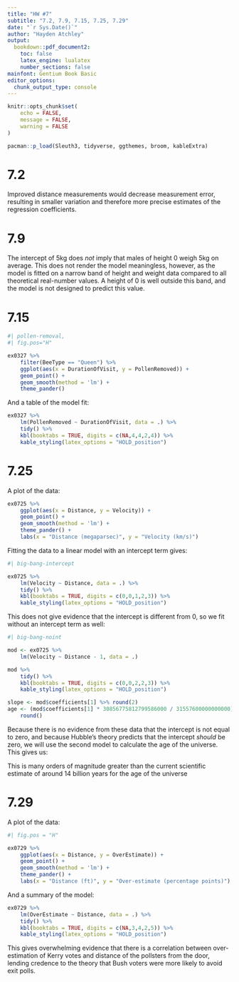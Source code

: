 ```yaml
---
title: "HW #7"
subtitle: "7.2, 7.9, 7.15, 7.25, 7.29"
date: "`r Sys.Date()`"
author: "Hayden Atchley"
output:
  bookdown::pdf_document2:
    toc: false
    latex_engine: lualatex
    number_sections: false
mainfont: Gentium Book Basic
editor_options: 
  chunk_output_type: console
---
```


```r
knitr::opts_chunk$set(
	echo = FALSE,
	message = FALSE,
	warning = FALSE
)

pacman::p_load(Sleuth3, tidyverse, ggthemes, broom, kableExtra)
```


# 7.2

Improved distance measurements would decrease measurement error, resulting in smaller variation and therefore more precise estimates of the regression coefficients.

# 7.9

The intercept of 5kg does _not_ imply that males of height 0 weigh 5kg on average. This does not render the model meaningless, however, as the model is fitted on a narrow band of height and weight data compared to all theoretical real-number values. A height of 0 is well outside this band, and the model is not designed to predict this value.

# 7.15

```r
#| pollen-removal,
#| fig.pos="H"

ex0327 %>% 
	filter(BeeType == "Queen") %>% 
	ggplot(aes(x = DurationOfVisit, y = PollenRemoved)) +
	geom_point() +
	geom_smooth(method = 'lm') +
	theme_pander()
```

And a table of the model fit:

```r
ex0327 %>% 
	lm(PollenRemoved ~ DurationOfVisit, data = .) %>% 
	tidy() %>% 
	kbl(booktabs = TRUE, digits = c(NA,4,4,2,4)) %>% 
	kable_styling(latex_options = "HOLD_position")
```

# 7.25

A plot of the data:

```r
ex0725 %>% 
	ggplot(aes(x = Distance, y = Velocity)) +
	geom_point() +
	geom_smooth(method = 'lm') +
	theme_pander() +
	labs(x = "Distance (megaparsec)", y = "Velocity (km/s)")
```

Fitting the data to a linear model with an intercept term gives:

```r
#| big-bang-intercept

ex0725 %>% 
	lm(Velocity ~ Distance, data = .) %>% 
	tidy() %>% 
	kbl(booktabs = TRUE, digits = c(0,0,1,2,3)) %>% 
	kable_styling(latex_options = "HOLD_position")
```

This does not give evidence that the intercept is different from 0, so we fit without an intercept term as well:

```r
#| big-bang-noint

mod <- ex0725 %>% 
	lm(Velocity ~ Distance - 1, data = .)

mod %>% 
	tidy() %>% 
	kbl(booktabs = TRUE, digits = c(0,0,2,2,3)) %>%
	kable_styling(latex_options = "HOLD_position")

slope <- mod$coefficients[1] %>% round(2)
age <- (mod$coefficients[1] * 30856775812799586000 / 31557600000000000) %>% 
	round()
```

Because there is no evidence from these data that the intercept is not equal to zero, and because Hubble's theory predicts that the intercept _should_ be zero, we will use the second model to calculate the age of the universe. This gives us:

\begin{align*}
Age &= `r slope` \frac{\text{megaparsec}}{\text{km} / \text{sec}}
\times \frac{3.086 \times 10^{19} \text{km}}{\text{megaparsec}}
\times \frac{\text{billion years}}{3.156 \times 10^{16} \text{sec}} \\
&= `r age` \text{ billion years}
\end{align*}

This is many orders of magnitude greater than the current scientific estimate of around 14 billion years for the age of the universe

# 7.29

A plot of the data:

```r
#| fig.pos = "H"

ex0729 %>% 
	ggplot(aes(x = Distance, y = OverEstimate)) +
	geom_point() +
	geom_smooth(method = 'lm') +
	theme_pander() +
	labs(x = "Distance (ft)", y = "Over-estimate (percentage points)")
```

And a summary of the model:

```r
ex0729 %>% 
	lm(OverEstimate ~ Distance, data = .) %>% 
	tidy() %>% 
	kbl(booktabs = TRUE, digits = c(NA,3,4,2,5)) %>% 
	kable_styling(latex_options = "HOLD_position") 
```

This gives overwhelming evidence that there is a correlation between over-estimation of Kerry votes and distance of the pollsters from the door, lending credence to the theory that Bush voters were more likely to avoid exit polls.
